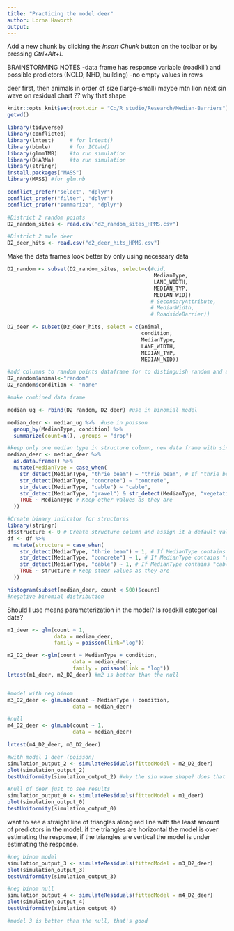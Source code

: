 ```yaml
---
title: "Practicing the model deer"
author: Lorna Haworth
output: 
---
```

Add a new chunk by clicking the *Insert Chunk* button on the toolbar or by pressing *Ctrl+Alt+I*.

BRAINSTORMING NOTES
-data frame has response variable (roadkill) and possible predictors (NCLD, NHD, building)
-no empty values in rows

deer first, then animals in order of size (large-small)
maybe mtn lion next
sin wave on residual chart ?? why that shape

```r
knitr::opts_knit$set(root.dir = "C:/R_studio/Research/Median-Barriers")
getwd()

library(tidyverse)
library(conflicted)
library(lmtest)     # for lrtest()
library(bbmle)      # for ICtab()
library(glmmTMB)    #to run simulation
library(DHARMa)     #to run simulation
library(stringr)
install.packages("MASS")
library(MASS) #for glm.nb

conflict_prefer("select", "dplyr")
conflict_prefer("filter", "dplyr")
conflict_prefer("summarize", "dplyr")

```

```r

#District 2 random points
D2_random_sites <- read.csv("d2_random_sites_HPMS.csv")

#District 2 mule deer
D2_deer_hits <- read.csv("d2_deer_hits_HPMS.csv")

```


Make the data frames look better by only using necessary data
```r

D2_random <- subset(D2_random_sites, select=c(#cid,
                                               MedianType,
                                               LANE_WIDTH,
                                               MEDIAN_TYP,
                                               MEDIAN_WID))
                                              # SecondaryAttribute, 
                                              # MedianWidth, 
                                              # RoadsideBarrier))

D2_deer <- subset(D2_deer_hits, select = c(animal, 
                                           condition, 
                                           MedianType,
                                           LANE_WIDTH,
                                           MEDIAN_TYP,
                                           MEDIAN_WID))

#add columns to random points dataframe for to distinguish random and animal condition
D2_random$animal<-"random" 
D2_random$condition <- "none"
```


```r

#make combined data frame 

median_ug <- rbind(D2_random, D2_deer) #use in binomial model

median_deer <- median_ug %>%  #use in poisson
  group_by(MedianType, condition) %>%
  summarize(count=n(), .groups = "drop")

#keep only one median type in structure column, new data frame with single classes
median_deer <- median_deer %>%
  as.data.frame() %>%
  mutate(MedianType = case_when(
    str_detect(MedianType, "thrie beam") ~ "thrie beam", # If "thrie beam" is anywhere in the string, change to "thrie beam"
    str_detect(MedianType, "concrete") ~ "concrete",
    str_detect(MedianType, "cable") ~ "cable",
    str_detect(MedianType, "gravel") & str_detect(MedianType, "vegetative") ~ "vegetative", # If both "gravel" and "vegetative" are present, change to "vegetative"
    TRUE ~ MedianType # Keep other values as they are
  ))

#Create binary indicator for structures
library(stringr)
df$structure <- 0 # Create structure column and assign it a default value of 0
df <- df %>%
  mutate(structure = case_when(
    str_detect(MedianType, "thrie beam") ~ 1, # If MedianType contains "thrie beam", change structure to 1
    str_detect(MedianType, "concrete") ~ 1, # If MedianType contains "concrete", change structure to 1
    str_detect(MedianType, "cable") ~ 1, # If MedianType contains "cable", change structure to 1
    TRUE ~ structure # Keep other values as they are
  ))

histogram(subset(median_deer, count < 500)$count)
#negative binomial distribution


```

Should I use means parameterization in the model? Is roadkill categorical data?
```r
m1_deer <- glm(count ~ 1,
               data = median_deer,
               family = poisson(link="log"))

m2_D2_deer <-glm(count ~ MedianType + condition,
                     data = median_deer,
                     family = poisson(link = "log"))
lrtest(m1_deer, m2_D2_deer) #m2 is better than the null



```
```r
#model with neg binom
m3_D2_deer <- glm.nb(count ~ MedianType + condition,
                     data = median_deer)

#null
m4_D2_deer <- glm.nb(count ~ 1,
                     data = median_deer)

lrtest(m4_D2_deer, m3_D2_deer)
```

```r

#with model 1 deer (poisson)
simulation_output_2 <- simulateResiduals(fittedModel = m2_D2_deer)
plot(simulation_output_2)
testUniformity(simulation_output_2) #why the sin wave shape? does that indicate something with the data?

#null of deer just to see results
simulation_output_0 <- simulateResiduals(fittedModel = m1_deer)
plot(simulation_output_0)
testUniformity(simulation_output_0)
```


want to see a straight line of triangles along red line with the least amount of predictors in the model. if the triangles are horizontal the model is over estimating the response, if the triangles are vertical the model is under estimating the response.  
```r

#neg binom model
simulation_output_3 <- simulateResiduals(fittedModel = m3_D2_deer)
plot(simulation_output_3)
testUniformity(simulation_output_3)

#neg binom null
simulation_output_4 <- simulateResiduals(fittedModel = m4_D2_deer)
plot(simulation_output_4)
testUniformity(simulation_output_4)

#model 3 is better than the null, that's good

```


